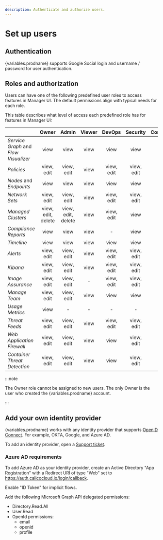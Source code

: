 ```yaml
---
description: Authenticate and authorize users.
---
```



# Set up users

## Authentication

{variables.prodname} supports Google Social login and username / password for user authentication.

## Roles and authorization

Users can have one of the following predefined user roles to access features in Manager UI.
The default permissions align with typical needs for each role.

This table describes what level of access each predefined role has for features in Manager UI:

|                                       |   Owner    |   Admin    | Viewer |   DevOps   |  Security  | Compliance | UsageMetrics | ImageAssuranceAdmin |
|---------------------------------------|:------------------:|:------------------:|:------:|:----------:|:----------:|:----------:|:------------:|:-------------------:|
| _Service Graph_ and _Flow Visualizer_ |        view        |        view        |  view  |    view    |    view    |     -      |      -       |          -          |
| _Policies_                            |     view, edit     |     view, edit     |  view  | view, edit | view, edit |    view    |      -       |          -          |
| _Nodes_ and _Endpoints_               |        view        |        view        |  view  |    view    |    view    |    view    |      -       |          -          |
| _Network Sets_                        |     view, edit     |     view, edit     |  view  | view, edit | view, edit |     -      |      -       |          -          |
| _Managed Clusters_                    | view, edit, delete | view, edit, delete |  view  | view, edit |    view    |     -      |      -       |          -          |
| _Compliance Reports_                  |        view        |        view        |  view  |     -      |    view    |    view    |      -       |          -          |
| _Timeline_                            |        view        |        view        |  view  |    view    |    view    |     -      |      -       |          -          |
| _Alerts_                              |     view, edit     |     view, edit     |  view  | view, edit | view, edit |     -      |      -       |          -          |
| _Kibana_                              |     view, edit     |     view, edit     |  view  | view, edit | view, edit |     -      |      -       |          -          |
| _Image Assurance_                     |     view, edit     |     view, edit     |   -    | view, edit | view, edit |     -      |      -       |     view, edit      |
| _Manage Team_                         |     view, edit     |     view, edit     |  view  |    view    |    view    |     -      |      -       |          -          |
| _Usage Metrics_                       |        view        |         -          |   -    |     -      |     -      |     -      |     view     |          -          |
| _Threat Feeds_                        |     view, edit     |     view, edit     |  view  | view, edit | view, edit |     -      |      -       |          -          |
| _Web Application Firewall_            |     view, edit     |     view, edit     |  view  |    view    | view, edit |     -      |      -       |          -          |
| _Container Threat Detection_          |     view, edit     |     view, edit     |  view  |    view    | view, edit |     -      |      -       |          -          |


:::note

The Owner role cannot be assigned to new users. The only Owner is the user who created the {variables.prodname} account.

:::

## Add your own identity provider

{variables.prodname} works with any identity provider that supports [OpenID Connect](https://openid.net/connect/). For example, OKTA, Google, and Azure AD.

To add an identity provider, open a [Support ticket](https://support.tigera.io/).

### Azure AD requirements

To add Azure AD as your identity provider, create an Active Directory "App Registration" with a Redirect URI of type "Web" set to https://auth.calicocloud.io/login/callback.

Enable "ID Token" for implicit flows.

Add the following Microsoft Graph API delegated permissions:

- Directory.Read.All
- User.Read
- OpenId permissions:
  - email
  - openid
  - profile
